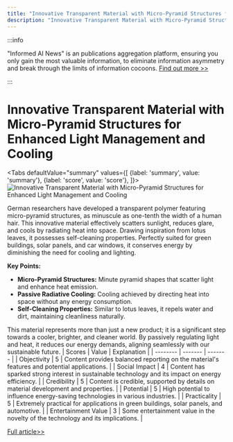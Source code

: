 ```yaml
---
title: "Innovative Transparent Material with Micro-Pyramid Structures for Enhanced Light Management and Cooling"
description: "Innovative Transparent Material with Micro-Pyramid Structures for Enhanced Light Management and Cooling"
---
```



:::info

"Informed AI News" is an publications aggregation platform, ensuring you only gain the most valuable information, to eliminate information asymmetry and break through the limits of information cocoons.  [Find out more >>](/)

:::

# Innovative Transparent Material with Micro-Pyramid Structures for Enhanced Light Management and Cooling


<Tabs
	defaultValue="summary"
	values={[
	{label: 'summary', value: 'summary'},
	{label: 'score', value: 'score'},
]}>
<TabItem value="summary">
<img
  src="https://image.informedainews.com/2024/06/06/To-6pR-1717676063-0.jpg"
  alt="Innovative Transparent Material with Micro-Pyramid Structures for Enhanced Light Management and Cooling"
/>



German researchers have developed a transparent polymer featuring micro-pyramid structures, as minuscule as one-tenth the width of a human hair. This innovative material effectively scatters sunlight, reduces glare, and cools by radiating heat into space. Drawing inspiration from lotus leaves, it possesses self-cleaning properties. Perfectly suited for green buildings, solar panels, and car windows, it conserves energy by diminishing the need for cooling and lighting.

**Key Points:**
- **Micro-Pyramid Structures:** Minute pyramid shapes that scatter light and enhance heat emission.
- **Passive Radiative Cooling:** Cooling achieved by directing heat into space without any energy consumption.
- **Self-Cleaning Properties:** Similar to lotus leaves, it repels water and dirt, maintaining cleanliness naturally.

This material represents more than just a new product; it is a significant step towards a cooler, brighter, and cleaner world. By passively regulating light and heat, it reduces our energy demands, aligning seamlessly with our sustainable future.
</TabItem>
<TabItem value="score">
	| Scores     | Value   | Explanation |
	| -------- | ------- | ------- |
	| Objectivity  | 5    | Content provides balanced reporting on the material's features and potential applications.    |
	| Social Impact | 4     | Content has sparked strong interest in sustainable technology and its impact on energy efficiency.    |
	| Credibility    | 5    | Content is credible, supported by details on material development and properties.    |
	| Potential    | 5    | High potential to influence energy-saving technologies in various industries.    |
	| Practicality    | 5    | Extremely practical for applications in green buildings, solar panels, and automotive.    |
	| Entertainment Value    | 3    | Some entertainment value in the novelty of the technology and its implications.    |
</TabItem>
</Tabs>

[Full article>>](https://www.mittrchina.com/news/detail/13383)
